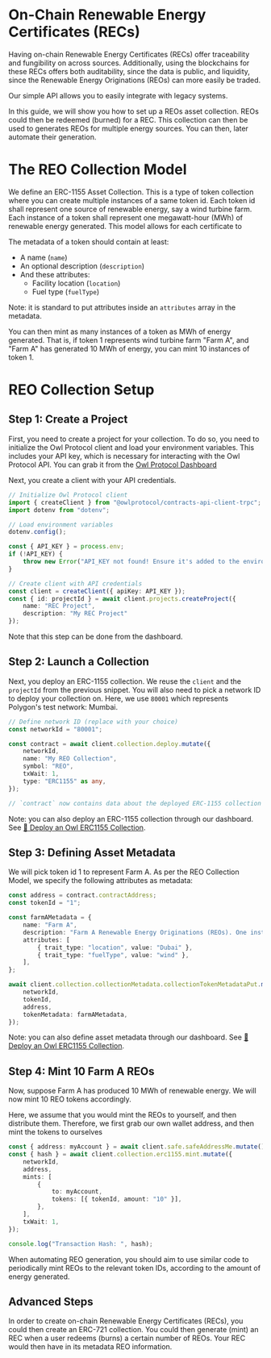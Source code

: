 # On-Chain Renewable Energy Certificates (RECs)
Having on-chain Renewable Energy Certificates (RECs) offer traceability and fungibility on across sources. Additionally, using the blockchains for these RECs offers both auditability, since the data is public, and liquidity, since the Renewable Energy Originations (REOs) can more easily be traded.

Our simple API allows you to easily integrate with legacy systems.

In this guide, we will show you how to set up a REOs asset collection. REOs could then be redeemed (burned) for a REC. This collection can then be used to generates REOs for multiple energy sources. You can then, later automate their generation.

# The REO Collection Model

We define an ERC-1155 Asset Collection. This is a type of token collection where you can create multiple instances of a same token id. Each token id shall represent one source of renewable energy, say a wind turbine farm. Each instance of a token shall represent one megawatt-hour (MWh) of renewable energy generated. This model allows for each certificate to

The metadata of a token should contain at least:

- A name (`name`)
- An optional description (`description`)
- And these attributes:
  - Facility location (`location`)
  - Fuel type (`fuelType`)

Note: it is standard to put attributes inside an `attributes`  array in the metadata.

You can then mint as many instances of a token as MWh of energy generated. That is, if token 1 represents wind turbine farm "Farm A", and "Farm A" has generated 10 MWh of energy, you can mint 10 instances of token 1.

# REO Collection Setup

## Step 1: Create a Project

First, you need to create a project for your collection. To do so, you need to initialize the Owl Protocol client and load your environment variables. This includes your API key, which is necessary for interacting with the Owl Protocol API. You can grab it from the [Owl Protocol Dashboard](https://dashboard.owlprotocol.xyz/home)

Next, you create a client with your API credentials.

```typescript
// Initialize Owl Protocol client
import { createClient } from "@owlprotocol/contracts-api-client-trpc";
import dotenv from "dotenv";

// Load environment variables
dotenv.config();

const { API_KEY } = process.env;
if (!API_KEY) {
    throw new Error("API_KEY not found! Ensure it's added to the environment.");
}

// Create client with API credentials
const client = createClient({ apiKey: API_KEY });
const { id: projectId } = await client.projects.createProject({                                                                                                                                                       ─╯
    name: "REC Project",
    description: "My REC Project"
});

```

Note that this step can be done from the dashboard.

## Step 2: Launch a Collection

Next, you deploy an ERC-1155 collection. We reuse the `client` and the `projectId` from the previous snippet. You will also need to pick a network ID to deploy your collection on. Here, we use `80001` which represents Polygon's test network: Mumbai.

```typescript
// Define network ID (replace with your choice)
const networkId = "80001";

const contract = await client.collection.deploy.mutate({                                                                                                              ─╯
    networkId,
    name: "My REO Collection",
    symbol: "REO",
    txWait: 1,
    type: "ERC1155" as any,
});

// `contract` now contains data about the deployed ERC-1155 collection
```

Note: you can also deploy an ERC-1155 collection through our dashboard. See [🚀 Deploy an Owl ERC1155 Collection](https://docs-api.owlprotocol.xyz/docs/1-deploy-erc1155-collection).

## Step 3: Defining Asset Metadata

We will pick token id 1 to represent Farm A. As per the REO Collection Model, we specify the following attributes as metadata:

```typescript
const address = contract.contractAddress;                                                                                                                             ─╯
const tokenId = "1";

const farmAMetadata = {
    name: "Farm A",
    description: "Farm A Renewable Energy Originations (REOs). One instance corresponds to 1 MWh of energy",
    attributes: [
        { trait_type: "location", value: "Dubai" },
        { trait_type: "fuelType", value: "wind" },
    ],
};

await client.collection.collectionMetadata.collectionTokenMetadataPut.mutate({
    networkId,
    tokenId,
    address,
    tokenMetadata: farmAMetadata,
});
```

Note: you can also define asset metadata through our dashboard. See [🚀 Deploy an Owl ERC1155 Collection](https://docs-api.owlprotocol.xyz/docs/1-deploy-erc1155-collection).

## Step 4: Mint 10 Farm A REOs

Now, suppose Farm A has produced 10 MWh of renewable energy. We will now mint 10 REO tokens accordingly.

Here, we assume that you would mint the REOs to yourself, and then distribute them. Therefore, we first grab our own wallet address, and then mint the tokens to ourselves

```typescript
const { address: myAccount } = await client.safe.safeAddressMe.mutate();                                                                                              ─╯
const { hash } = await client.collection.erc1155.mint.mutate({
    networkId,
    address,
    mints: [
        {
            to: myAccount,
            tokens: [{ tokenId, amount: "10" }],
        },
    ],
    txWait: 1,
});

console.log("Transaction Hash: ", hash);
```

When automating REO generation, you should aim to use similar code to periodically mint REOs to the relevant token IDs, according to the amount of energy generated.

## Advanced Steps

In order to create on-chain Renewable Energy Certificates (RECs), you could then create an ERC-721 collection. You could then generate (mint) an REC when a user redeems (burns) a certain number of REOs. Your REC would then have in its metadata REO information.
